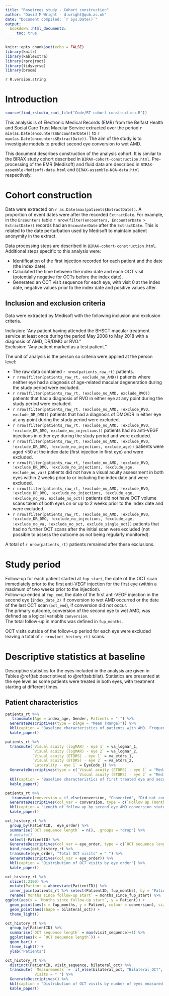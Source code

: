 ```yaml
---
title: "Rosetrees study - Cohort construction"
author: "David M Wright - d.wright@qub.ac.uk"
date: "Document compiled: `r Sys.Date()`"
output: 
  bookdown::html_document2:
     toc: true
---
```


```r
knitr::opts_chunk$set(echo = FALSE)
library(knitr)
library(kableExtra)
library(rprojroot)
library(tidyverse)
library(broom)
```

`r R.version.string`   

# Introduction

```r
source(find_rstudio_root_file("Code/RT-cohort-construction.R"))
```

This analysis is of Electronic Medical Records (EMR) from the Belfast Health and Social Care Trust Macular Service extracted over the period `r min(as.Date(encounters$EncounterDate))` to `r max(as.Date(encounters$ExtractDate))`. The aim of the study is to investigate models to predict second eye conversion to wet AMD.

This document describes construction of the analysis cohort. It is similar to the BIRAX study cohort described in `BIRAX-cohort-construction.html`. Pre-processing of the EMR (Medisoft) and fluid data are described in `BIRAX-assemble-Medisoft-data.html` and `BIRAX-assemble-NOA-data.html` respectively.


# Cohort construction

Data were extracted on `r as.Date(max(patients$ExtractDate))`. A proportion of event dates were after the recorded `ExtractDate`. For example, in the `Encounters` table `r nrow(filter(encounters, EncounterDate > ExtractDate))` records had an `EncounterDate` after the `ExtractDate`. This is related to the date perturbation used by Medisoft to maintain patient anonymity in the extract.

Data processing steps are described in `BIRAX-cohort-construction.html`.
Additional steps specific to this analysis were:

* Identification of the first injection recorded for each patient and the date (the index date).   
* Calculated the time between the index date and each OCT visit (potentially negative for OCTs before the index date).   
* Generated an OCT visit sequence for each eye, with visit 0 at the index date, negative values prior to the index date and positive values after.   


## Inclusion and exclusion criteria

Data were extracted by Medisoft with the following inclusion and  exclusion criteria. 

Inclusion: "Any patient having attended the BHSCT macular treatment service at least once during the period May 2008 to May 2018 with a diagnosis of AMD, DR/DMO or RVO."   
Exclusion: "Any patient marked as a test patient."

The unit of analysis is the person so criteria were applied at the person level:   

* The raw data contained `r nrow(patients_raw_rt)` patients.   
* `r nrow(filter(patients_raw_rt, exclude_no_AMD))` patients where neither eye had a diagnosis of age-related macular degeneration during the study period were excluded. 
* `r nrow(filter(patients_raw_rt, !exclude_no_AMD, exclude_RVO))` patients that had a diagnosis of RVO in either eye at any point during the study period were excluded.   
* `r nrow(filter(patients_raw_rt, !exclude_no_AMD, !exclude_RVO, exclude_DR_DMO))` patients that had a diagnosis of DMO/DR in either eye at any point during the study period were excluded.   
* `r nrow(filter(patients_raw_rt, !exclude_no_AMD, !exclude_RVO, !exclude_DR_DMO, exclude_no_injections))` patients had no anti-VEGF injections in either eye during the study period and were excluded.   
* `r nrow(filter(patients_raw_rt, !exclude_no_AMD, !exclude_RVO, !exclude_DR_DMO, !exclude_no_injections, exclude_age))` patients were aged <50 at the index date (first injection in first eye) and were excluded.   
* `r nrow(filter(patients_raw_rt, !exclude_no_AMD, !exclude_RVO, !exclude_DR_DMO, !exclude_no_injections, !exclude_age, exclude_no_va))` patients did not have a visual acuity assessment in both eyes within 2 weeks prior to or including the index date and were excluded.   
* `r nrow(filter(patients_raw_rt, !exclude_no_AMD, !exclude_RVO, !exclude_DR_DMO, !exclude_no_injections, !exclude_age, !exclude_no_va, exclude_no_oct))` patients did not have OCT volume scans taken of both eyes on or up to 2 weeks prior to the index date and were excluded.   
* `r nrow(filter(patients_raw_rt, !exclude_no_AMD, !exclude_RVO, !exclude_DR_DMO, !exclude_no_injections, !exclude_age, !exclude_no_va, !exclude_no_oct, exclude_single_oct))` patients that had no further OCT scans after the initial scan were excluded (not possible to assess the outcome as not being regularly monitored).   

A total of `r nrow(patients_rt)` patients remained after these exclusions. 


# Study period

Follow-up for each patient started at `fup_start`, the date of the OCT scan immediately prior to the first anti-VEGF injection for the first eye (within a maximum of two weeks prior to the injection).  
Follow-up ended at `fup_end`, the date of the first anti-VEGF injection in the second eye (`index_date_2)` if conversion to wet AMD occurred or the date of the last OCT scan (`oct_end`), if conversion did not occur.   
The primary outcome, conversion of the second eye to wet AMD, was defined as a logical variable `conversion`.  
The total follow-up in months was defined in `fup_months`.  


OCT visits outside of the follow-up period for each eye were excluded leaving a total of `r nrow(oct_history_rt)` scans.


# Descriptive statistics at baseline

Descriptive statistics for the eyes included in the analysis are given in Tables \@ref(tab:descriptives) to \@ref(tab:bilat). Statistics are presented at the eye level as some patients were treated in both eyes, with treatment starting at different times. 

## Patient characteristics

```r
patients_rt %>%
   transmute(Age = index_age, Gender, Patients = " ") %>%
  GenerateDescriptives(type = c(Age = "Mean (Range)")) %>%
  kbl(caption = "Baseline characteristics of patients with AMD. Frequency and percentage reported for categorical variables.") %>%
  kable_paper()
```


```r
patients_rt %>% 
  transmute(`Visual acuity (logMAR) - eye 1` = va_logmar_1,
            `Visual acuity (logMAR) - eye 2` = va_logmar_2,
            `Visual acuity (ETDRS) - eye 1` = va_etdrs_1,
            `Visual acuity (ETDRS) - eye 2` = va_etdrs_2,
            `Laterality - eye 1` = EyeCode_1) %>% 
  GenerateDescriptives(type = c(`Visual acuity (ETDRS) - eye 1` = "Median (IQR)",
                                `Visual acuity (ETDRS) - eye 2` = "Median (IQR)")) %>% 
  kbl(caption = "Baseline characteristics of first treated eye and second eye.") %>%
  kable_paper()
```

```r
patients_rt %>%
   transmute(conversion = if_else(conversion, "Converted", "Did not convert"), `Follow up (months)` = fup_months, Patients = " ") %>%
  GenerateDescriptives(col_var = conversion, type = c(`Follow up (months)` = "Median (IQR)")) %>%
  kbl(caption = "Length of follow up by second eye AMD conversion status.") %>%
  kable_paper()
```

```r
oct_history_rt %>% 
  group_by(PatientID,  eye_order) %>% 
  summarise(`OCT sequence length` = n(), .groups = "drop") %>% 
  # mutate()
  select(-PatientID) %>% 
  GenerateDescriptives(col_var = eye_order, type = c(`OCT sequence length` = "Median (Range)")) %>% 
  bind_rows(oct_history_rt %>% 
  transmute(eye_order, "Total OCT visits" = " ") %>% 
  GenerateDescriptives(col_var = eye_order)) %>% 
  kbl(caption = "Distribution of OCT visits by eye order") %>% 
  kable_paper()
```

```r
oct_history_rt %>% 
  slice(1:2100) %>% 
  mutate(Patient = abbreviate(PatientID)) %>% 
  inner_join(patients_rt %>% select(PatientID, fup_months), by = "PatientID") %>% 
  rename(`Months since follow-up start` = months_since_fup_start) %>% 
ggplot(aes(x = `Months since follow-up start`, y = Patient)) + 
  geom_point(aes(x = fup_months, y = Patient, colour = conversion), size = 4) +
  geom_point(aes(shape = bilateral_oct)) +
  theme_light()
```

```r
oct_history_rt %>% 
  group_by(PatientID) %>% 
  summarise(`OCT sequence length` = max(visit_sequence)+1) %>% 
  ggplot(aes(x = `OCT sequence length`)) + 
  geom_bar() + 
  theme_light() +
  ylab("Patients")
```

```r
oct_history_rt %>% 
  distinct(PatientID, visit_sequence, bilateral_oct) %>% 
  transmute( `Measurements` =  if_else(bilateral_oct, "Bilateral OCT", "Unilateral OCT"),
             Visits = " ") %>% 
  GenerateDescriptives() %>% 
  kbl(caption = "Distribution of OCT visits by number of eyes measured.") %>% 
  kable_paper()
```

